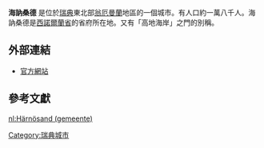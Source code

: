 {{Infobox City
|chinese_name = 海訥桑德
|official_name = {{lang|sv|Härnösand}}
|nickname = 
|motto = 
|image_skyline =  Harnosand-Storgatan.JPG
|imagesize = 
|image_caption = 
|image_flag = 
|image_seal = 
|image_map = 
|mapsize = 
|map_caption = 
|subdivision_type = [[国家|国家]]
|subdivision_name =  [[瑞典|瑞典]]
|subdivision_type1 = [[瑞典省份|省]]
|subdivision_name1 = [[西諾爾蘭省|西諾爾蘭省]]
|subdivision_type2 = 
|subdivision_name2 = 
|leader_title = 
|leader_name = 
|leader_title1 =
|leader_name1 = 
|found_title = 
|found_date = 
|established_title = 
|established_date = 
|established_title1 = 
|established_date1 = 
|area_magnitude = 
|area_total = 44.33
|TotalArea_sq_mi = 
|area_land  = 
|LandArea_sq_mi = 
|area_water = 
|WaterArea_sq_mi = 
|area_water_percent = 
|area_urban = 
|UrbanArea_sq_mi =
|area_metro  = 
|MetroArea_sq_mi =
|population_as_of  = 2005年12月31日
|population_note = 
|population_total =  18,003<ref>[http://www.scb.se/statistik/MI/MI0810/2005A01B/T%E4torternami0810tab1.xls 瑞典總計局]，于2008年5月15日查阅</ref>
|population_metro  = 
|population_urban = 
|population_density = 
|population_density_mi2 = 
|timezone = [[歐洲中部時間|歐洲中部時間]]
|utc_offset = +1
|timezone_DST = [[歐洲中部夏令時間|歐洲中部夏令時間]]
|utc_offset_DST = +2
|latd = 
|latm = 
|lats = 
|latNS =
|longd = 
|longm = 
|longs = 
|longEW = 
|elevation = 
|elevation_ft = 
|website = 
|footnotes = 
}}

'''海訥桑德''' 是位於[[瑞典|瑞典]]東北部[[翁厄曼蘭|翁厄曼蘭]]地區的一個城市。有人口約一萬八千人。海訥桑德是[[西諾爾蘭省|西諾爾蘭省]]的省府所在地。又有「高地海岸」之門的別稱。

==外部連結==
{{commonscat|Härnösand}}
* [http://www.harnosand.se/ 官方網站]{{Wayback|url=http://www.harnosand.se/ |date=20090626072028 }}

== 參考文獻 ==

{{reflist}}

{{Authority control}}
[[Category:瑞典城市|Category:瑞典城市]]

[[nl:Härnösand_(gemeente)|nl:Härnösand (gemeente)]]